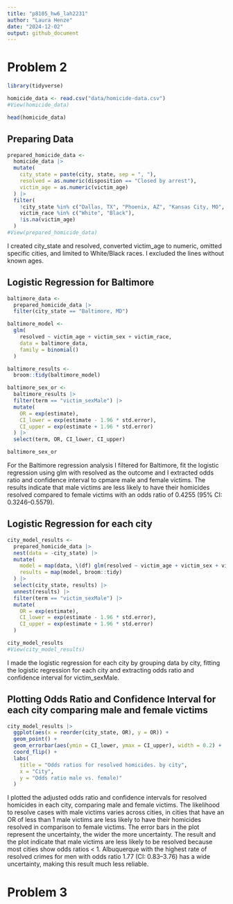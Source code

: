 ```yaml
---
title: "p8105_hw6_lah2231"
author: "Laura Henze"
date: "2024-12-02"
output: github_document
---
```


# Problem 2

```r
library(tidyverse)
```

```r
homicide_data <- read.csv("data/homicide-data.csv")
#View(homicide_data)
```

```r
head(homicide_data)
```

## Preparing Data
```r
prepared_homicide_data <- 
  homicide_data |>
  mutate(
    city_state = paste(city, state, sep = ", "),
    resolved = as.numeric(disposition == "Closed by arrest"),
    victim_age = as.numeric(victim_age)
  ) |>
  filter(
    !city_state %in% c("Dallas, TX", "Phoenix, AZ", "Kansas City, MO", "Tulsa, AL"),
    victim_race %in% c("White", "Black"),
    !is.na(victim_age)
  )
#View(prepared_homicide_data)
```

I created city_state and resolved, converted victim_age to numeric, omitted specific cities, and limited to White/Black races. I excluded the lines without known ages.

## Logistic Regression for Baltimore

```r
baltimore_data <- 
  prepared_homicide_data |> 
  filter(city_state == "Baltimore, MD")

baltimore_model <- 
  glm(
    resolved ~ victim_age + victim_sex + victim_race, 
    data = baltimore_data, 
    family = binomial()
  )

baltimore_results <- 
  broom::tidy(baltimore_model)

baltimore_sex_or <- 
  baltimore_results |> 
  filter(term == "victim_sexMale") |> 
  mutate(
    OR = exp(estimate), 
    CI_lower = exp(estimate - 1.96 * std.error), 
    CI_upper = exp(estimate + 1.96 * std.error)
  ) |> 
  select(term, OR, CI_lower, CI_upper)

baltimore_sex_or
```

For the Baltimore regression analysis I filtered for Baltimore, fit the logistic regression using glm with resolved as the outcome and I extracted odds ratio and confidence interval to cpmare male and female victims. The results indicate that male victims are less likely to have their homicides resolved compared to female victims with an odds ratio of 0.4255 (95% CI: 0.3246–0.5579).

## Logistic Regression for each city 

```r
city_model_results <- 
  prepared_homicide_data |> 
  nest(data = -city_state) |> 
  mutate(
    model = map(data, \(df) glm(resolved ~ victim_age + victim_sex + victim_race, data = df, family = binomial())),
    results = map(model, broom::tidy)
  ) |> 
  select(city_state, results) |> 
  unnest(results) |> 
  filter(term == "victim_sexMale") |> 
  mutate(
    OR = exp(estimate),
    CI_lower = exp(estimate - 1.96 * std.error),
    CI_upper = exp(estimate + 1.96 * std.error)
  )

city_model_results
#View(city_model_results)
```
I made the logistic regression for each city by grouping data by city, fitting the logistic regression for each city and extracting odds ratio and confidence interval for victim_sexMale.

## Plotting Odds Ratio and Confidence Interval for each city comparing male and female victims

```r
city_model_results |> 
  ggplot(aes(x = reorder(city_state, OR), y = OR)) +
  geom_point() +
  geom_errorbar(aes(ymin = CI_lower, ymax = CI_upper), width = 0.2) +
  coord_flip() +
  labs(
    title = "Odds ratios for resolved homicides. by city",
    x = "City",
    y = "Odds ratio male vs. female)"
  )
```

I plotted the adjusted odds ratio and confidence intervals for resolved homicides in each city, comparing male and female victims. The likelihood to resolve cases with male victims varies across cities, in cities that have an OR of less than 1 male victims are less likely to have their homicides resolved in comparison to female victims. The error bars in the plot represent the uncertainty, the wider the more uncertainty.
The result and the plot indicate that male victims are less likely to be resolved because most cities show odds ratios < 1. Albuquerque with the highest rate of resolved crimes for men with odds ratio 1.77 (CI: 0.83–3.76) has a wide uncertainty,  making this result much less reliable.

# Problem 3









































